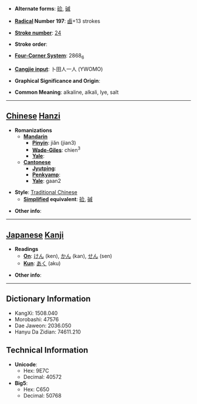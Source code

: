 * '''Alternate forms''': [[硷]], [[碱]]

* '''[[Wiktionary:Chinese radical index| Radical]] Number 197''': [[Wiktionary:Chinese radical index 鹵|鹵]]+13 strokes

* '''[[Wiktionary:Chinese total strokes index|Stroke number]]''': [[Wiktionary:Chinese total strokes index 24|24]]

* '''Stroke order''': 

* '''[[Wiktionary:Chinese four corner index|Four-Corner System]]''': 2868<sub>6</sub>

* '''[[Wiktionary:Chinese Cangjie index|Cangjie input]]''': 卜田人一人 (YWOMO)

* '''Graphical Significance and Origin''': 

* '''Common Meaning''': alkaline, alkali, lye, salt

----

== [[Chinese]] [[Hanzi]] ==

* '''Romanizations'''
** '''[[Mandarin]]'''
*** '''[[Pinyin]]''': jiǎn (jian3)
*** '''[[Wade-Giles]]''': chien<sup>3</sup>
*** '''[[Yale]]''': 
** '''[[Cantonese]]'''
*** '''[[Jyutping]]''':
*** '''[[Penkyamp]]''': 
*** '''[[Yale]]''': gaan2

* '''Style''': [[Traditional Chinese]] 
** '''[[Simplified Chinese|Simplified]] equivalent''': [[硷]], [[碱]]

* '''Other info''': 

----

== [[Japanese]] [[Kanji]] ==

* '''Readings'''
** '''[[On]]''': [[けん]] (ken), [[かん]] (kan), [[せん]] (sen)
** '''[[Kun]]''': [[あく]] (aku)

* '''Other info''':  

----

== Dictionary Information ==

* KangXi: 1508.040
* Morobashi: 47576
* Dae Jaweon: 2036.050
* Hanyu Da Zidian: 74611.210

== Technical Information ==

* '''Unicode''':
** Hex: 9E7C
** Decimal: 40572
* '''Big5''':
** Hex: C650
** Decimal: 50768